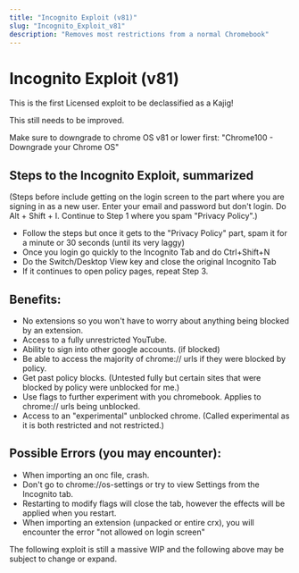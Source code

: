 ```yaml
---
title: "Incognito Exploit (v81)"
slug: "Incognito_Exploit_v81"
description: "Removes most restrictions from a normal Chromebook"
---
```


# Incognito Exploit (v81)

This is the first Licensed exploit to be declassified as a Kajig!

This still needs to be improved.

Make sure to downgrade to chrome OS v81 or lower first: "Chrome100 - Downgrade your Chrome OS"

## Steps to the Incognito Exploit, summarized

(Steps before include getting on the login screen to the part where you are signing in as a new user. Enter your email and password but don't login. Do Alt + Shift + I. Continue to Step 1 where you spam "Privacy Policy".)

- Follow the steps but once it gets to the "Privacy Policy" part, spam it for a minute or 30 seconds (until its very laggy)
- Once you login go quickly to the Incognito Tab and do Ctrl+Shift+N
- Do the Switch/Desktop View key and close the original Incognito Tab
- If it continues to open policy pages, repeat Step 3.

## Benefits:

- No extensions so you won't have to worry about anything being blocked by an extension.
- Access to a fully unrestricted YouTube.
- Ability to sign into other google accounts. (if blocked)
- Be able to access the majority of chrome:// urls if they were blocked by policy.
- Get past policy blocks. (Untested fully but certain sites that were blocked by policy were unblocked for me.)
- Use flags to further experiment with you chromebook. Applies to chrome:// urls being unblocked.
- Access to an "experimental" unblocked chrome. (Called experimental as it is both restricted and not restricted.)

## Possible Errors (you may encounter):

- When importing an onc file, crash.
- Don't go to chrome://os-settings or try to view Settings from the Incognito tab.
- Restarting to modify flags will close the tab, however the effects will be applied when you restart.
- When importing an extension (unpacked or entire crx), you will encounter the error "not allowed on login screen"

The following exploit is still a massive WIP and the following above may be subject to change or expand.

